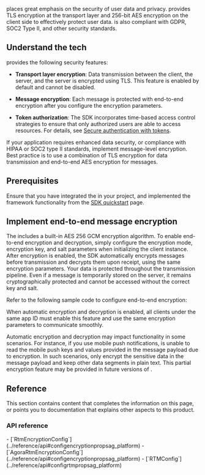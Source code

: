 
<Vg k="COMPANY" /> places great emphasis on the security of user data and privacy. <Vpd k="NAME" /> provides TLS encryption at the transport layer and 256-bit AES encryption on the client side to effectively protect user data. <Vpd k="NAME" /> is also compliant with GDPR, SOC2 Type II, and other security standards.

## Understand the tech

<Vg k="SIG" /> provides the following security features:

- **Transport layer encryption**: Data transmission between the client, the server, and the <Vg k="SIG" /> server is encrypted using TLS. This feature is enabled by default and cannot be disabled.

- **Message encryption**: Each message is protected with end-to-end encryption after you configure the encryption parameters.

- **Token authorization**: The SDK incorporates time-based access control strategies to ensure that only authorized users are able to access <Vg k="SIG" /> resources. For details, see [Secure authentication with tokens](../get-started/authentication-workflow).

If your application requires enhanced data security, or compliance with HIPAA or SOC2 type II standards, implement message-level encryption. Best practice is to use a combination of TLS encryption for data transmission and end-to-end AES encryption for messages.

## Prerequisites

Ensure that you have integrated the <Vpd k="SDK" /> in your project, and implemented the framework functionality from the [SDK quickstart](../get-started/sdk-quickstart) page.

## Implement end-to-end message encryption

The <Vpd k="SDK" /> includes a built-in AES 256 GCM encryption algorithm. To enable end-to-end encryption and decryption, simply configure the encryption mode, encryption key, and salt parameters when initializing the <Vg k="SIG"/> client instance. After encryption is enabled, the SDK automatically encrypts messages before transmission and decrypts them upon receipt, using the same encryption parameters. Your data is protected throughout the transmission pipeline. Even if a message is temporarily stored on the <Vg k="SIG" /> server, it remains cryptographically protected and cannot be accessed without the correct key and salt.

Refer to the following sample code to configure end-to-end encryption:

<Implementation />

When automatic encryption and decryption is enabled, all clients under the same app ID must enable this feature and use the same encryption parameters to communicate smoothly.

<Admonition type="caution" title="Note">
Automatic encryption and decryption may impact functionality in some scenarios. For instance, if you use mobile push notifications, <Vg k="SIG" /> is unable to read the mobile push keys and values provided in the message payload due to encryption. In such scenarios, only encrypt the sensitive data in the message payload and keep other data segments in plain text. This partial encryption feature may be provided in future versions of <Vpd k="SDK" />.
</Admonition>

## Reference

This section contains content that completes the information on this page, or points you to documentation that explains other aspects to this product.

### API reference

<PlatformWrapper platform="android, linux-cpp, unity, flutter">
- [`RtmEncryptionConfig`](../reference/api#configencryptionpropsag_platform)
</PlatformWrapper>
<PlatformWrapper platform="ios, macos">
- [`AgoraRtmEncryptionConfig`](../reference/api#configencryptionpropsag_platform)
</PlatformWrapper>
<PlatformWrapper platform="web">
- [`RTMConfig`](../reference/api#configrtmpropsag_platform)
</PlatformWrapper>
